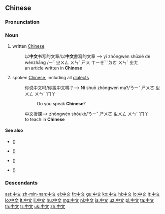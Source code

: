 ==Chinese==
{{wikipedia|lang=zh}}
{{zh-forms}}

===Pronunciation===
{{zh-pron
|m=zhōngwén
|ma=zh-zhōngwén.ogg
|mn=Tiong-bûn
|c=zung1 man4,zung1 man4-2
|h=pfs=Chûng-vùn
|w=1tson ven
|cat=n
}}

===Noun===
{{zh-noun}}

# written [[Chinese]]
#: 以'''中文'''书写的文章/以'''中文'''書寫的文章 --> yǐ zhōngwén shūxiě de wénzhāng /ㄧˇ ㄓㄨㄥ ㄨㄣˊ ㄕㄨ ㄒㄧㄝˇ ˙ㄉㄜ ㄨㄣˊ ㄓㄤ
#: an article written in '''Chinese'''
# spoken [[Chinese]], including all [[dialect]]s
#: 你说中文吗/你說中文嗎？-->  Nǐ shuō zhōngwén ma?/ㄋㄧˇ ㄕㄨㄛ ㄓㄨㄥ ㄨㄣˊ ˙ㄇㄚ
#:: Do you speak '''Chinese'''? 
#: 中文授課--> zhōngwén shòukè/ㄋㄧˇ ㄕㄨㄛ ㄓㄨㄥ ㄨㄣˊ ˙ㄇㄚ
#:  to teach in '''Chinese'''

====See also====
* {{zh-l|國語|guóyǔ}}()
* {{zh-l|漢語|hànyǔ}}()
* {{zh-l|普通話|pǔtōnghuà}}()
* {{zh-l|廣東話|guǎngdōnghuà}}()

===Descendants===
{{Sinoxenic-word|中文|ちゅうぶん|중문|Trung văn}}

{{zh-cat|Beginning|Languages}}

[[ast:中文]]
[[zh-min-nan:中文]]
[[el:中文]]
[[fr:中文]]
[[gu:中文]]
[[ko:中文]]
[[hi:中文]]
[[io:中文]]
[[it:中文]]
[[lo:中文]]
[[lt:中文]]
[[li:中文]]
[[hu:中文]]
[[mg:中文]]
[[nl:中文]]
[[ja:中文]]
[[uz:中文]]
[[pl:中文]]
[[ta:中文]]
[[th:中文]]
[[tr:中文]]
[[uk:中文]]
[[zh:中文]]